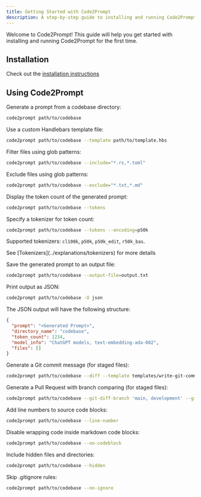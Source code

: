 ```yaml
---
title: Getting Started with Code2Prompt
description: A step-by-step guide to installing and running Code2Prompt for the first time
---
```



Welcome to Code2Prompt! This guide will help you get started with installing and running Code2Prompt for the first time.

## Installation

Check out the [installation instructions](/docs/how_to/install)

## Using Code2Prompt

Generate a prompt from a codebase directory:

```sh
code2prompt path/to/codebase
```

Use a custom Handlebars template file:

```sh
code2prompt path/to/codebase --template path/to/template.hbs
```

Filter files using glob patterns:

```sh
code2prompt path/to/codebase --include="*.rs,*.toml"
```

Exclude files using glob patterns:

```sh
code2prompt path/to/codebase --exclude="*.txt,*.md"
```

Display the token count of the generated prompt:

```sh
code2prompt path/to/codebase --tokens
```

Specify a tokenizer for token count:

```sh
code2prompt path/to/codebase --tokens --encoding=p50k
```

Supported tokenizers: `cl100k`, `p50k`, `p50k_edit`, `r50k_bas`.

<Aside>See [Tokenizers](../explanations/tokenizers) for more details</Aside>

Save the generated prompt to an output file:

```sh
code2prompt path/to/codebase --output-file=output.txt
```

Print output as JSON:

```sh
code2prompt path/to/codebase -O json
```

The JSON output will have the following structure:

```json
{
  "prompt": "<Generated Prompt>",
  "directory_name": "codebase",
  "token_count": 1234,
  "model_info": "ChatGPT models, text-embedding-ada-002",
  "files": []
}
```

Generate a Git commit message (for staged files):

```sh
code2prompt path/to/codebase --diff --template templates/write-git-commit.hbs
```

Generate a Pull Request with branch comparing (for staged files):

```sh
code2prompt path/to/codebase --git-diff-branch 'main, development' --git-log-branch 'main, development' --template templates/write-github-pull-request.hbs
```

Add line numbers to source code blocks:

```sh
code2prompt path/to/codebase --line-number
```

Disable wrapping code inside markdown code blocks:

```sh
code2prompt path/to/codebase --no-codeblock
```

Include hidden files and directories:

```sh
code2prompt path/to/codebase --hidden
```

Skip .gitignore rules:

```sh
code2prompt path/to/codebase --no-ignore
```
